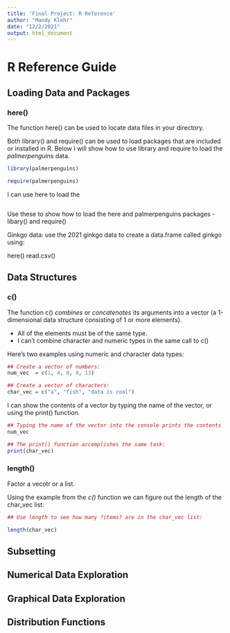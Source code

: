 ```yaml
---
title: 'Final Project: R Reference'
author: "Mandy Klehr"
date: "12/2/2021"
output: html_document
---
```


# R Reference Guide {.tabset .tabset-pills}


## Loading Data and Packages

### here() 

The function here() can be used to locate data files in your directory. 

Both library() and require() can be used to load packages that are included or installed in R. Below I will show how to use library and require to load the *palmerpenguins* data. 

```r
library(palmerpenguins)

require(palmerpenguins)

```


I can use here to load the 

```r


```


Use these to show how to load the here and palmerpenguins packages - libary() and require()

Ginkgo data: use the 2021 ginkgo data to create a data.frame called ginkgo using:

here()
read.csv()


## Data Structures

### c() 

The function c() *combines* or *concatenates* its arguments into a vector (a 1-dimensional data structure consisting of 1 or more elements).

* All of the elements must be of the same type.
* I can’t combine character and numeric types in the same call to c()

Here’s two examples using numeric and character data types:

```r
## Create a vector of numbers:
num_vec  = c(1, 4, 8, 9, 13)

## Create a vector of characters:
char_vec = c("a", "fish", "data is cool")

```


I can show the contents of a vector by typing the name of the vector, or using the print() function.

```r
## Typing the name of the vector into the console prints the contents
num_vec

## The print() function accomplishes the same task:
print(char_vec)

```

### length()

Factor a vecotr or a list. 

Using the example from the *c()* function we can figure out the length of the char_vec list: 
```r
## Use length to see how many ?items? are in the char_vec list:

length(char_vec)

```



## Subsetting




## Numerical Data Exploration


## Graphical Data Exploration


## Distribution Functions


